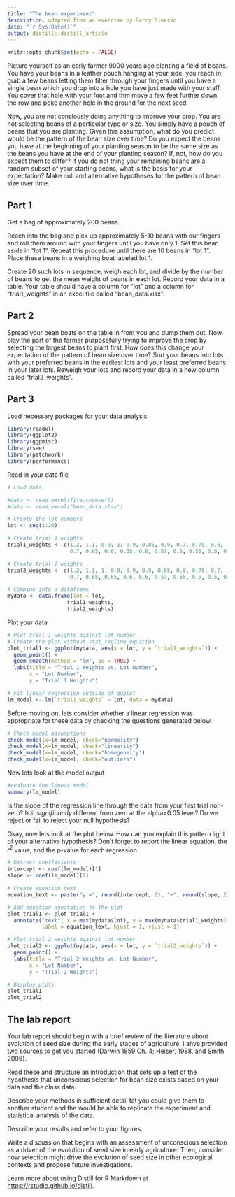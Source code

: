 ```yaml
---
title: "The bean experiment"
description: adapted from an exercise by Barry Sinervo
date: "`r Sys.Date()`"
output: distill::distill_article
---
```


```r
knitr::opts_chunk$set(echo = FALSE)
```
 
Picture yourself as an early farmer 9000 years ago planting a field of beans. You have your beans in a leather pouch hanging at your side, you reach in, grab a few beans letting them filter through your fingers until you have a single bean which you drop into a hole you have just
made with your staff. You cover that hole with your foot and thm move a few feet further down the row and poke another hole in the ground for the next seed.  

Now, you are not consiously doing anything to improve your crop. You are not selecting beans of a particular type or size. You simply have a pouch of beans that you are planting. Given this assumption, what do you predict would be the pattern of the bean size over time? Do you expect the beans you have at the beginning of your planting season to be the same size as the beans you have at the end of your planting season? If, not, how do you expect them to differ? If you do not thing your remaining beans are a random subset of your starting beans, what is the basis for your expectation? Make null and alternative hypotheses for the pattern of bean size over time.

## Part 1

Get a bag of approximately 200 beans.  

Reach into the bag and pick up approximately 5-10 beans with our fingers and roll them around with your fingers until you have only 1. Set this bean aside in "lot 1". Repeat this procedure until there are 10 beans in "lot 1". Place these beans in a weighing boat labeled lot 1.   

Create 20 such lots in sequence, weigh each lot, and divide by the number of beans to get the mean weight of beans in each lot. Record your data in a table. Your table should have a column for "lot" and a column for "trial1_weights" in an excel file called "bean_data.xlsx".

## Part 2

Spread your bean boats on the table in front you and dump them out. Now play the part of the farmer purposefully trying to improve the crop by selecting the largest beans to plant first. How does this change your expectation of the pattern of bean size over time?  Sort your beans into lots with your preferred beans in the earliest lots and your least preferred beans in your later lots. Reweigh your lots and record your data in a new column called "trial2_weights".

## Part 3

Load necessary packages for your data analysis

```r
library(readxl)
library(ggplot2)
library(ggpmisc)
library(see)
library(patchwork)
library(performance)
```

Read in your data file

```r
# Load data

#data <- read_excel(file.choose())
#data <- read_excel("bean_data.xlsx")

# Create the lot numbers
lot <- seq(1:20)

# Create trial 1 weights
trial1_weights <- c(1.2, 1.1, 0.9, 1, 0.9, 0.85, 0.9, 0.7, 0.75, 0.8, 
                    0.7, 0.65, 0.6, 0.65, 0.6, 0.57, 0.5, 0.55, 0.5, 0.5)

# Create trial 2 weights
trial2_weights <- c(1.2, 1.1, 1, 0.9, 0.9, 0.9, 0.85, 0.8, 0.75, 0.7, 
                    0.7, 0.65, 0.65, 0.6, 0.6, 0.57, 0.55, 0.5, 0.5, 0.5)

# Combine into a dataframe
mydata <- data.frame(lot = lot, 
                   trial1_weights, 
                   trial2_weights)
```

Plot your data

```r
# Plot trial 1 weights against lot number
# Create the plot without stat_regline_equation
plot_trial1 <- ggplot(mydata, aes(x = lot, y = `trial1_weights`)) +
  geom_point() +
  geom_smooth(method = "lm", se = TRUE) +
  labs(title = "Trial 1 Weights vs. Lot Number",
       x = "Lot Number",
       y = "Trial 1 Weights")

# Fit linear regression outside of ggplot
lm_model <- lm(`trial1_weights` ~ lot, data = mydata)
```

Before moving on, lets consider whether a linear regression was appropriate for these data by checking the questions generated below.

```r
# Check model assumptions
check_model(x=lm_model, check="normality")
check_model(x=lm_model, check="linearity")
check_model(x=lm_model, check="homogeneity")
check_model(x=lm_model, check="outliers")
```

Now lets look at the model output

```r
#evaluate the linear model
summary(lm_model)
```

Is the slope of the regression line through the data from your first trial non-zero? Is it *significantly* different from zero at the alpha=0.05 level? Do we reject or fail to reject your null hypothesis? 


Okay, now lets look at the plot below. How can you explain this pattern light of your alternative hypothesis? Don't forget to report the linear equation, the $r^2$ value, and the p-value for each regression.

```r
# Extract coefficients
intercept <- coef(lm_model)[1]
slope <- coef(lm_model)[2]

# Create equation text
equation_text <- paste("y =", round(intercept, 2), "+", round(slope, 2), "x")

# Add equation annotation to the plot
plot_trial1 <- plot_trial1 +
  annotate("text", x = max(mydata$lot), y = max(mydata$trial1_weights), 
           label = equation_text, hjust = 1, vjust = 1)

# Plot trial 2 weights against lot number
plot_trial2 <- ggplot(mydata, aes(x = lot, y = `trial2_weights`)) +
  geom_point() +
  labs(title = "Trial 2 Weights vs. Lot Number",
       x = "Lot Number",
       y = "Trial 2 Weights")

# Display plots
plot_trial1
plot_trial2
```

## The lab report

Your lab report should begin with a brief review of the literature about evolution of seed size during the early stages of agriculture. I ahve provided two sources to get you started (Darwin 1859 Ch. 4; Heiser, 1988, and Smith 2006). 

Read these and structure an introduction that sets up a test of the hypothesis that unconscious selection for bean size exists based on your data and the class data.  

Describe your methods in sufficient detail tat you could give them to another student and the would be able to replicate the experiment and statistical analysis of the data.  

Describe your results and refer to your figures.

Write a discussion that begins with an assessment of unconscious selection as a driver of the evolution of seed size in early agriculture. Then, consider how selection might drive the evolution of seed size in other ecological contexts and propose future investigations.  

Learn more about using Distill for R Markdown at <https://rstudio.github.io/distill>.






